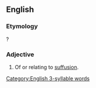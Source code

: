 ==English==

===Etymology===
{{suffix|en|suffuse|ive}}?

===Adjective===
{{en-adj}}

# Of or relating to [[suffusion]].

[[Category:English 3-syllable words]]
